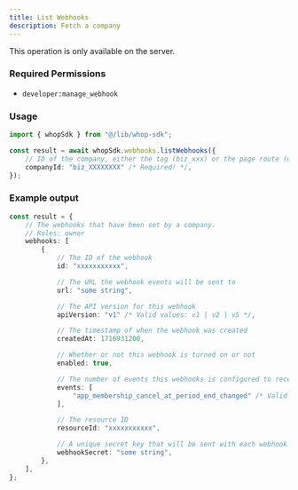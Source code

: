 ```yaml
---
title: List Webhooks
description: Fetch a company
---
```

<Note>This operation is only available on the server.</Note>

### Required Permissions
 - `developer:manage_webhook`

### Usage

```typescript
import { whopSdk } from "@/lib/whop-sdk";

const result = await whopSdk.webhooks.listWebhooks({
	// ID of the company, either the tag (biz_xxx) or the page route (whop-dev)
	companyId: "biz_XXXXXXXX" /* Required! */,
});

```

### Example output

```typescript
const result = {
	// The webhooks that have been set by a company.
	// Roles: owner
	webhooks: [
		{
			// The ID of the webhook
			id: "xxxxxxxxxxx",

			// The URL the webhook events will be sent to
			url: "some string",

			// The API version for this webhook
			apiVersion: "v1" /* Valid values: v1 | v2 | v5 */,

			// The timestamp of when the webhook was created
			createdAt: 1716931200,

			// Whether or not this webhook is turned on or not
			enabled: true,

			// The number of events this webhooks is configured to receive
			events: [
				"app_membership_cancel_at_period_end_changed" /* Valid values: app_membership_cancel_at_period_end_changed | app_membership_went_invalid | app_membership_went_valid | app_payment_failed | app_payment_pending | app_payment_succeeded | course_lesson_interaction_completed | dispute_alert_created | dispute_created | dispute_updated | entry_approved | entry_created | entry_deleted | entry_denied | invoice_created | invoice_paid | invoice_past_due | invoice_voided | membership_activated | membership_cancel_at_period_end_changed | membership_deactivated | membership_experience_claimed | membership_metadata_updated | membership_went_invalid | membership_went_valid | payment_affiliate_reward_created | payment_failed | payment_pending | payment_succeeded | refund_created | refund_updated | resolution_created | resolution_decided | resolution_updated */,
			],

			// The resource ID
			resourceId: "xxxxxxxxxxx",

			// A unique secret key that will be sent with each webhook event
			webhookSecret: "some string",
		},
	],
};

```
